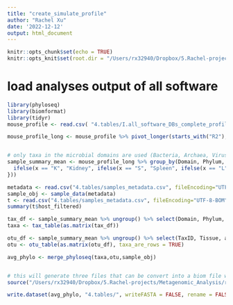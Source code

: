 ```yaml
---
title: "create_simulate_profile"
author: "Rachel Xu"
date: '2022-12-12'
output: html_document
---
```


```r
knitr::opts_chunk$set(echo = TRUE)
knitr::opts_knit$set(root.dir = "/Users/rx32940/Dropbox/5.Rachel-projects/Metagenomic_Analysis/revision/Metagenomics_tools")
```

# load analyses output of all software
```r
library(phyloseq)
library(biomformat)
library(tidyr)
mouse_profile <- read.csv( "4.tables/I.all_software_DBs_complete_profiles.csv")

mouse_profile_long <- mouse_profile %>% pivot_longer(starts_with("R2"), names_to = "sample_name", values_to = "read_count") %>% separate(sample_name, into = c("sample", "tissue","software"), sep = "[.]", remove = TRUE) %>% mutate(sample_name = paste(sample, tissue, sep =".")) #%>% select(-c(sample, tissue))


# only taxa in the microbial domains are used (Bacteria, Archaea, Virus)
sample_summary_mean <- mouse_profile_long %>% group_by(Domain, Phylum, Class, Order, Family, Genus, Species,  TaxID, tissue) %>% summarise(avg_count = mean(read_count)) %>% subset(avg_count != 0 & !Domain %in% c("d__Eukaryota", "")  & Species != "") %>% subset(Domain !="" & Phylum != ""& Class != ""& Order != ""& Family != ""& Genus != ""& Species != "") %>% subset(!grepl("sp.", Species)) %>% mutate(Tissue = sapply(tissue, function(x){
  ifelse(x == "K", "Kidney", ifelse(x == "S", "Spleen", ifelse(x == "L", "Lung", NA)))
}))

metadata <- read.csv("4.tables/samples_metadata.csv", fileEncoding="UTF-8-BOM") %>% mutate(samples = sapply(Sample, function(x){sub("_", ".", x, fixed=TRUE)}))  %>% group_by(Tissue) %>% summarise(avg_raw_reads = as.character(mean(as.numeric(gsub(",", "",Raw)))), avg_host_filtered=as.character(mean(as.numeric(gsub(",", "",Host_Filtered))))) %>% distinct() %>% tibble::column_to_rownames(var="Tissue")
sample_obj <- sample_data(metadata)
t <- read.csv("4.tables/samples_metadata.csv", fileEncoding="UTF-8-BOM") %>% mutate(raw_reads = as.numeric(gsub(",", "",Raw)), host_filtered=as.numeric(gsub(",", "",Host_Filtered)))
summary(t$host_filtered)

tax_df <- sample_summary_mean %>% ungroup() %>% select(Domain, Phylum, Class, Order, Family, Genus, Species, TaxID) %>% distinct() %>% tibble::column_to_rownames("TaxID")
taxa <- tax_table(as.matrix(tax_df))

otu_df <- sample_summary_mean %>% ungroup() %>% select(TaxID, Tissue, avg_count) %>% pivot_wider(names_from = "Tissue", values_from = "avg_count", values_fill = 0) %>% tibble::column_to_rownames("TaxID")
otu <- otu_table(as.matrix(otu_df), taxa_are_rows = TRUE)

avg_phylo <- merge_phyloseq(taxa,otu,sample_obj)


# this will generate three files that can be convert into a biom file with python package biom (done on the cluster)
source("/Users/rx32940/Dropbox/5.Rachel-projects/Metagenomic_Analysis/revision/Metagenomics_tools/3.Rscripts/microfiltR/microfiltR_source_code.R")

write.dataset(avg_phylo, "4.tables/", writeFASTA = FALSE, rename = FALSE, filePREFIX = "avg_tissue" )
  
```
